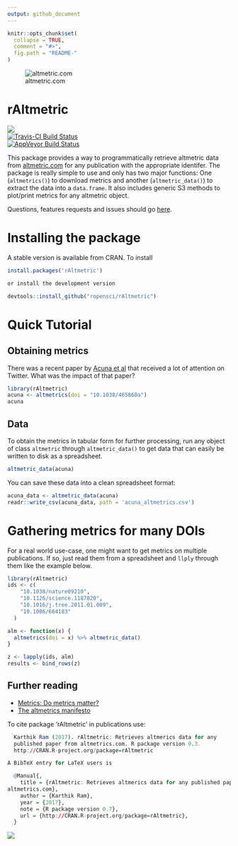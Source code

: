 ```yaml
---
output: github_document
---
```


<!-- README.md is generated from README.Rmd. Please edit that file -->

```r
knitr::opts_chunk$set(
  collapse = TRUE,
  comment = "#>",
  fig.path = "README-"
)
```

![altmetric.com](altmetric_logo_title.png)


# rAltmetric

![](http://cranlogs.r-pkg.org/badges/rAltmetric)  
[![Travis-CI Build Status](https://travis-ci.org/ropensci/rAltmetric.svg?branch=master)](https://travis-ci.org/ropensci/rAltmetric)    
[![AppVeyor Build Status](https://ci.appveyor.com/api/projects/status/github/ropensci/rAltmetric?branch=master&svg=true)](https://ci.appveyor.com/project/ropensci/rAltmetric)


This package provides a way to programmatically retrieve altmetric data from [altmetric.com](http://altmetric.com) for any publication with the appropriate identifer. The package is really simple to use and only has two major functions: One (`altmetrics()`) to download metrics and another (`altmetric_data()`) to extract the data into a `data.frame`. It also includes generic S3 methods to plot/print metrics for any altmetric object.

Questions, features requests and issues should go [here](https://github.com/ropensci/rAltmetric/issues/). 

# Installing the package

A stable version is available from CRAN. To install

```r
install.packages('rAltmetric')

or install the development version

devtools::install_github("ropensci/rAltmetric")
```


# Quick Tutorial

## Obtaining metrics
There was a recent paper by [Acuna et al](http://www.nature.com/news/2010/100616/full/465860a.html) that received a lot of attention on Twitter. What was the impact of that paper?

```r
library(rAltmetric)
acuna <- altmetrics(doi = "10.1038/465860a")
acuna
```


## Data
To obtain the metrics in tabular form for further processing, run any object of class `altmetric` through `altmetric_data()` to get data that can easily be written to disk as a spreadsheet.

```r
altmetric_data(acuna)
```

You can save these data into a clean spreadsheet format:

```r
acuna_data <- altmetric_data(acuna)
readr::write_csv(acuna_data, path = 'acuna_altmetrics.csv')
```

# Gathering metrics for many DOIs
For a real world use-case, one might want to get metrics on multiple publications. If so, just read them from a spreadsheet and `llply` through them like the example below.

```r
library(rAltmetric)
ids <- c(
    "10.1038/nature09210",
    "10.1126/science.1187820",
    "10.1016/j.tree.2011.01.009",
    "10.1086/664183"
  )

alm <- function(x) {
  altmetrics(doi = x) %>% altmetric_data()
}

z <- lapply(ids, alm) 
results <- bind_rows(z) 
```

## Further reading
* [Metrics: Do metrics matter?](http://www.nature.com/news/2010/100616/full/465860a.html)
* [The altmetrics manifesto](http://altmetrics.org/manifesto/)


To cite package ‘rAltmetric’ in publications use:

```r
  Karthik Ram (2017). rAltmetric: Retrieves altmerics data for any
  published paper from altmetrics.com. R package version 0.3.
  http://CRAN.R-project.org/package=rAltmetric

A BibTeX entry for LaTeX users is

  @Manual{,
    title = {rAltmetric: Retrieves altmerics data for any published paper from
altmetrics.com},
    author = {Karthik Ram},
    year = {2017},
    note = {R package version 0.7},
    url = {http://CRAN.R-project.org/package=rAltmetric},
  }
```



[![](http://ropensci.org/public_images/github_footer.png)](http://ropensci.org)

